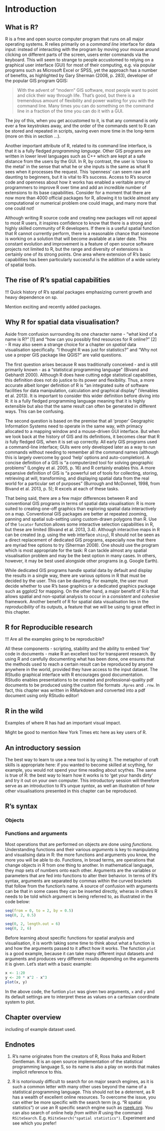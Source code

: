 Introduction
========================================================

## What is R?

R is a free and open source computer program that runs on 
all major operating systems. R relies primarily 
on a *command line* interface for data input: instead of 
interacting with the program by
moving your mouse around clicking on different parts of the screen, users
enter commands via the keyboard. This will seem to strange to people 
accustomed to relying on a graphical user interface (GUI) for most of their 
computing, e.g. via popular programs such as Microsoft Excel or SPSS, 
yet the approach has a number of benefits, as highlighted by Gary Sherman
(2008, p. 283), developer of the popular GIS program QGIS:

> With the advent of
“modern” GIS software, most people want to point and click their way
through life. That’s good, but there is a tremendous amount of flexibility 
and power waiting for you with the command line. Many times you
can do something on the command line in a fraction of the time you can
do it with a GUI.

The joy of this, when you get accustomed to it, is that any
command is only ever a few keystrokes
away, and the order of the commands sent to R can be stored and repeated in 
scripts, saving even more time in the long-term (more on this in section ...).

Another important attribute of R, related to its command line interface, 
is that it is a fully fledged *programming language*. Other 
GIS programs are written in lower level languages such as C++ 
which are kept at a safe distance from the users by the GUI. In R, by contrast, 
the user is 'close to the metal' in the sense that what he or she inputs 
is the same as what R sees when it processes the request. This 'openness' 
can seem raw and daunting to beginners, but it is vital to R's success. 
Access to R's source code and openness about how it works has enabled 
a veritable army of programmers to improve R over time and add 
an incredible number of extensions to its base capabilities. 
Consider for a moment that there are now more than 4000 official packages
for R, allowing it to tackle almost any computational or numerical problem one could image, 
and many more that one could not!

Although writing R source code and creating new packages will not
appeal to most R users, it inspires confidence to know that there is 
a strong and highly skilled community of R developers. If there is a 
useful spatial function that R cannot currently perform, there 
is a reasonable chance that someone is working on a solution that will become 
available at a later date. This constant evolution and improvement is 
a feature of open source software projects not limited to R, but the 
range and diversity of extensions is certainly one of its strong points. 
One area where extension of R's basic capabilities has been particularly 
successful is the addition of a wide variety of spatial tools. 

## The rise of R's spatial capabilities

!!! Quick history of R's spatial packages emphasizing current growth and heavy dependence on sp.

Mention exciting and recently added packages.

## Why R for spatial data visualisation?

Aside from confusion surrounding its one character name - "what kind of a name is R?" [1] and 
"how can you possibly find resources for R online?" [2] -
R may also seem a strange choice for a chapter on *spatial* data visualisation specifically.
"I thought R was just for statistics?" and "Why not use a proper GIS package 
like QGIS?" are valid questions.

The first question arises because R was traditionally
conceived - and is still primarily known - as a
"statistical programming language" (Bivand and Gebhardt 2000). Although R does have cutting 
edge statistical capabilities, this definition does not do justice to its power and 
flexibility. 
Thus, a more accurate albeit longer definition of R
is "an integrated suite of software facilities for data manipulation, calculation and graphical
display" (Venables et al. 2013). It is important to consider this 
wider definition before diving into R: it is a fully fledged programming language
meaning that it is highly extensible but also that the same result can 
often be generated in different ways. This can be confusing. 

The second question is based on the premise that all 'proper' Geographic Information Systems
need to operate in the same way, with primacy allocated to a mapping window and a 
mouse-driven GUI interface. But when we look back at the history of GIS and its definitions, 
it becomes clear that R *is* fully fledged GIS, when it is set up correctly. 
All early GIS programs used a command-line interface; GUIs were only developed 
later as a way to run commands without needing to remember all the command names
(although this is largely overcome by good 'help' options and auto-completion).
A concise definition of a GIS is "a computerized tool for solving
geographic problems" (Longley et al. 2005, p. 16) and R certainly enables this. 
A more expansive definition of GIS is "a powerful set of tools
for collecting, storing, retrieving at will, transforming, and displaying spatial
data from the real world for a particular set of purposes" (Burrough and McDonnell, 1998, 
from Bivand et al. 2013, p. 5); R excels at each of these tasks.

That being said, there are a few major 
differences between R and conventional GIS programs
in terms of spatial data visualisation:
R is more suited to creating one-off graphics than exploring spatial data
interactively on a map. Conventional GIS packages are better at 
repeated zooming, panning and spatial sub-setting using custom-drawn polygons
than R. Use of the `locator` function allows some interactive 
selection capabilities in R, but these are limited (Bivand et al. 2013, 3.4). 
Although interactive maps in R can 
be created (e.g. using the web interface `shiny`), R
should not be seen as a direct replacement of dedicated GIS
programs, especially now that there are myriad free options to try (Sherman 2008).
One should use the program which is most appropriate for the task: R can tackle 
almost any spatial visualisation problem and may be the best option in many cases. 
In others, however, it may be best used alongside other programs (e.g. Google Earth).

While dedicated GIS programs handle spatial data by 
default and display the results in a single way, there are various options in R
that must be decided by the user. This can be daunting.
For example, the user must decide whether to use R's base graphics 
or a dedicated graphics package such as ggplot2 for mapping.
On the other hand, a major benefit of R is that allows spatial and 
non-spatial analysis to occur in a *consistent* and *cohesive* framework. 
Another benefit of R for spatial data visualisation lies in the 
*reproducibility* of 
its outputs, a feature that we will be using to great effect in this chapter.

## R for Reproducible research

!!! Are all the examples going to be reproducible?

All these components - scripting, stability and the ability to 
embed 'live' code in documents - make R an excellent tool for 
transparent research. By using R and carefully documenting what has been done, 
one ensures that the methods used to reach a certain result can be reproduced 
by anyone anywhere in the world, provided they have access to the input dataset.
The RStudio graphical interface with R encourages good documentation.
RStudio enables presentations to be created and professional-quality 
pdf documents to be produced using the custom file formats `.Rpres` and `.rnw`.
In fact, this chapter was written in RMarkdown and 
converted into a pdf document using only RStudio editor!

## R in the wild

Examples of where R has had an important visual impact.

Might be good to mention New York Times etc here as key users of R.

## An introductory session

The best way to learn to use a new tool is by using it. 
The metaphor of craft skills is appropriate here: if you wanted to 
become skilled at scything, for example, you would not spend 
your time reading about scythes. The same is true of R: the best 
way to learn how it works is to 'get your hands dirty' and try it 
out on your own computer. This introductory session will therefore serve 
as an introduction to R's unque *syntax*, as well an illustration of 
how other visualisations presented in this chapter can be reproduced. 

## R's syntax

### Objects

### Functions and arguments

Most operations that are performed on objects are done using *functions*. 
Understanding functions and their various *arguments* is key to manipulating 
and visualising data in R: the more functions and arguments you know, the more
you will be able to do. Functions, in broad terms, are operations
that change objects in 
R from one thing to another. In mathematical 
language, they *map* sets of numbers onto each other.
Arguments are the variables or parameters 
that are fed into functions to alter their behavior.
In terms of R's syntax, arguments are separated by commas within the curved brackets that 
follow from the function's name. A source of confusion with arguments can be that in 
some cases they can be inserted directly, wheras in others R needs to be told which 
argument is being referred to, as illustrated in the code below:

```r
seq(from = 0, to = 2, by = 0.5)
seq(0, 2, 0.5)

seq(0, 2, length.out = 6)
seq(0, 2, 6)
```


Before learning about specific functions for spatial 
analysis and visualisation, it is worth taking some time to think about what 
a function is and how the arguments passed to it affect how it works. 
The function `plot` is a good example, because it can take many different 
input datasets and arguments and produces very different results depending on 
the arguments it is given. Let's start with a basic example:

```r
x <- 1:20
y <- 20 * x^2 - x^3
plot(x, y)
```

In the above code, the funtion `plot` was given two arguments, `x` and `y` and its default 
settings are to interpret these as values on a cartesian coordinate system to plot. 




## Chapter overview

including of example dataset used.

## Endnotes

1. R's name originates from the creators of R, Ross Ihaka and Robert Gentleman.
R is an open source implementation of the statistical programming language S, 
so its name is also a play on words that makes implicit reference to this.

2. R is notoriously difficult to search for on major search 
engines, as it is such a common letter with many other uses beyond the name
of a statistical programming language. This should not be a deterrent, as 
R has a wealth of excellent online resources. To overcome the issue, 
you can either be more specific with the search term (e.g. "R spatial statistics")
or use an R specific search engine such as [rseek.org](http://www.rseek.org/).
You can also search of online help *from within R* using the command `RSiteSearch`.
E.g. `RSiteSearch("spatial statistics")`. Experiment and see which you prefer!
